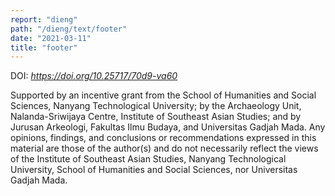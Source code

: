 ```yaml
---
report: "dieng"
path: "/dieng/text/footer"
date: "2021-03-11"
title: "footer"
---
```


<p>DOI: <em><a href="https://doi.org/10.25717/70d9-va60">https://doi.org/10.25717/70d9-va60</a></em></p>


Supported by an incentive grant from the School of Humanities and Social Sciences, Nanyang Technological University; by the Archaeology Unit, Nalanda-Sriwijaya Centre, Institute of Southeast Asian Studies; and by Jurusan Arkeologi, Fakultas Ilmu Budaya, and Universitas Gadjah Mada. Any opinions, findings, and conclusions or recommendations expressed in this material are those of the author(s) and do not necessarily reflect the views of the Institute of Southeast Asian Studies, Nanyang Technological University, School of Humanities and Social Sciences, nor Universitas Gadjah Mada.